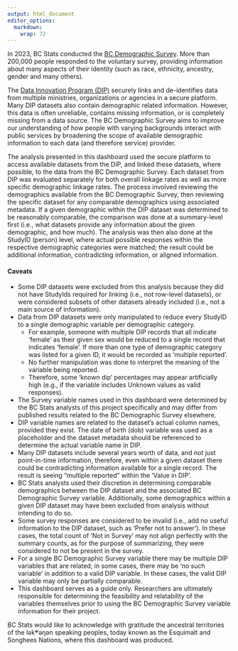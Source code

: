 ```yaml
---
output: html_document
editor_options: 
  markdown: 
    wrap: 72
---
```


In 2023, BC Stats conducted the <a href="https://antiracism.gov.bc.ca/"> BC Demographic Survey</a>. More than 200,000 people responded to the voluntary survey, providing information about many aspects of their identity  (such as race, ethnicity, ancestry, gender and many others). 

The <a href="https://www2.gov.bc.ca/gov/content/data/about-data-management/data-innovation-program/"> Data Innovation Program (DIP)</a> securely links and de-identifies data from multiple ministries, organizations or agencies in a secure platform. Many DIP datasets also contain demographic related information. However, this data is often unreliable, contains missing information, or is completely missing from a data source. The BC Demographic Survey aims to improve our understanding of how people with varying backgrounds interact with public services by broadening the scope of available demographic information to each data (and therefore service) provider.

The analysis presented in this dashboard used the secure platform to access available datasets from the DIP, and linked these datasets, where possible, to the data from the BC Demographic Survey. Each dataset from DIP was evaluated separately for both overall linkage rates as well as more specific demographic linkage rates. The process involved reviewing the demographics available from the BC Demographic Survey, then reviewing the specific dataset for any comparable demographics using associated metadata. If a given demographic within the DIP dataset was determined to be reasonably comparable, the comparison was done at a summary-level first (i.e., what datasets provide any information about the given demographic, and how much). The analysis was then also done at the StudyID (person) level, where actual possible responses within the respective demographic categories were matched; the result could be additional information, contradicting information, or aligned information.   


#### Caveats
- Some DIP datasets were excluded from this analysis because they did not have StudyIds required for linking (i.e., not row-level datasets), or were considered subsets of other datasets already included (i.e., not a main source of information).
- Data from DIP datasets were only manipulated to reduce every StudyID to a single demographic variable per demographic category.
	- For example, someone with multiple DIP records that all indicate 'female' as their given sex would be reduced to a single record that indicates 'female'. If more than one type of demographic category was listed for a given ID, it would be recorded as 'multiple reported'.
	- No further manipulation was done to interpret the meaning of the variable being reported.
	- Therefore, some 'known dip' percentages may appear artificially high (e.g., if the variable includes Unknown values as valid responses).
- The Survey variable names used in this dashboard were determined by the BC Stats analysts of this project specifically and may differ from published results related to the BC Demographic Survey elsewhere. 
- DIP variable names are related to the dataset's actual column names, provided they exist. The date of birth (dob) variable was used as a placeholder and the dataset metadata should be referenced to determine the actual variable name in DIP. 
- Many DIP datasets include several years worth of data, and not just point-in-time information, therefore, even within a given dataset there could be contradicting information available for a single record. The result is seeing "multiple reported" within the 'Value in DIP'. 
- BC Stats analysts used their discretion in determining comparable demographics between the DIP dataset and the associated BC Demographic Survey variable. Additionally, some demographics within a given DIP dataset may have been excluded from analysis without intending to do so.
- Some survey responses are considered to be invalid (i.e., add no useful information to the DIP dataset, such as 'Prefer not to answer'). In these cases, the total count of 'Not in Survey' may not align perfectly with the summary counts, as for the purpose of summarizing, they were considered to not be present in the survey. 
- For a single BC Demographic Survey variable there may be multiple DIP variables that are related; in some cases, there may be 'no such variable' in addition to a valid DIP variable. In these cases, the valid DIP variable may only be partially comparable.
- This dashboard serves as a guide only. Researchers are ultimately responsible for determining the feasibility and relatability of the variables themselves prior to using the BC Demographic Survey variable information for their project.


BC Stats would like to acknowledge with gratitude the ancestral territories of the lək̓ʷəŋən speaking peoples, today known as the Esquimalt and Songhees Nations, where this dashboard was produced.
